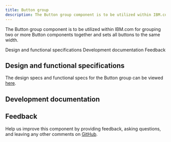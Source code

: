 ```yaml
---
title: Button group
description: The Button group component is to be utilized within IBM.com for grouping two or more Button components together and sets all buttons to the same width.
---
```



<PageDescription>

The Button group component is to be utilized within IBM.com for grouping two or more Button components together and sets all buttons to the same width.

</PageDescription>

<AnchorLinks>
  
<AnchorLink>Design and functional specifications</AnchorLink>
<AnchorLink>Development documentation</AnchorLink>
<AnchorLink>Feedback</AnchorLink>

</AnchorLinks>

## Design and functional specifications

The design specs and functional specs for the Button group can be viewed <a href="https://ibm.box.com/s/wwod5e4ouuhgnkppx78zxh0nnvwze0k1" target="_blank">here</a>.


## Development documentation

<ComponentStatus name="Button Group" type="ui" />

## Feedback

Help us improve this component by providing feedback, asking questions, and leaving any other comments on <a href="https://github.com/carbon-design-system/carbon-for-ibm-dotcom" target="_blank">GitHub</a>.

